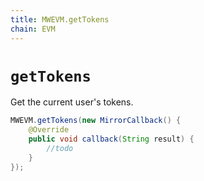 ```yaml
---
title: MWEVM.getTokens
chain: EVM
---
```


# `getTokens`
Get the current user's tokens.

```java
MWEVM.getTokens(new MirrorCallback() {
    @Override
    public void callback(String result) {
        //todo
    }
});
```

